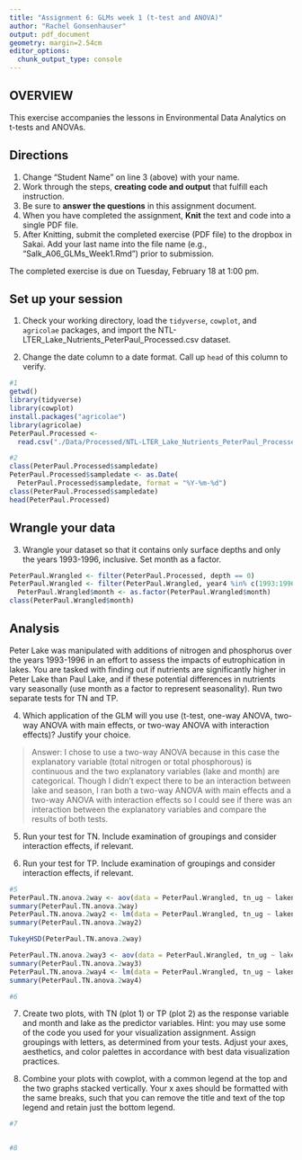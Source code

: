 ```yaml
---
title: "Assignment 6: GLMs week 1 (t-test and ANOVA)"
author: "Rachel Gonsenhauser"
output: pdf_document
geometry: margin=2.54cm
editor_options: 
  chunk_output_type: console
---
```


## OVERVIEW

This exercise accompanies the lessons in Environmental Data Analytics on t-tests and ANOVAs. 

## Directions
1. Change "Student Name" on line 3 (above) with your name.
3. Work through the steps, **creating code and output** that fulfill each instruction.
4. Be sure to **answer the questions** in this assignment document.
6. When you have completed the assignment, **Knit** the text and code into a single PDF file.
8. After Knitting, submit the completed exercise (PDF file) to the dropbox in Sakai. Add your last name into the file name (e.g., "Salk_A06_GLMs_Week1.Rmd") prior to submission.

The completed exercise is due on Tuesday, February 18 at 1:00 pm.

## Set up your session

1. Check your working directory, load the `tidyverse`, `cowplot`, and `agricolae` packages, and import the NTL-LTER_Lake_Nutrients_PeterPaul_Processed.csv dataset. 

2. Change the date column to a date format. Call up `head` of this column to verify.


```r
#1
getwd()
library(tidyverse)
library(cowplot)
install.packages("agricolae")
library(agricolae)
PeterPaul.Processed <-
  read.csv("./Data/Processed/NTL-LTER_Lake_Nutrients_PeterPaul_Processed.csv")

#2
class(PeterPaul.Processed$sampledate)
PeterPaul.Processed$sampledate <- as.Date(
  PeterPaul.Processed$sampledate, format = "%Y-%m-%d")
class(PeterPaul.Processed$sampledate)
head(PeterPaul.Processed)

```


## Wrangle your data

3. Wrangle your dataset so that it contains only surface depths and only the years 1993-1996, inclusive. Set month as a factor.
```r
PeterPaul.Wrangled <- filter(PeterPaul.Processed, depth == 0) 
PeterPaul.Wrangled <- filter(PeterPaul.Wrangled, year4 %in% c(1993:1996))
  PeterPaul.Wrangled$month <- as.factor(PeterPaul.Wrangled$month)
class(PeterPaul.Wrangled$month)
```

## Analysis

Peter Lake was manipulated with additions of nitrogen and phosphorus over the years 1993-1996 in an effort to assess the impacts of eutrophication in lakes. You are tasked with finding out if nutrients are significantly higher in Peter Lake than Paul Lake, and if these potential differences in nutrients vary seasonally (use month as a factor to represent seasonality). Run two separate tests for TN and TP.

4. Which application of the GLM will you use (t-test, one-way ANOVA, two-way ANOVA with main effects, or two-way ANOVA with interaction effects)? Justify your choice.

> Answer: I chose to use a two-way ANOVA because in this case the explanatory variable (total nitrogen or total phosphorous) is continuous and the two explanatory variables (lake and month) are categorical. Though I didn't expect there to be an interaction between lake and season, I ran both a two-way ANOVA with main effects and a two-way ANOVA with interaction effects so I could see if there was an interaction between the explanatory variables and compare the results of both tests.

5. Run your test for TN. Include examination of groupings and consider interaction effects, if relevant.

6. Run your test for TP. Include examination of groupings and consider interaction effects, if relevant.

```r
#5
PeterPaul.TN.anova.2way <- aov(data = PeterPaul.Wrangled, tn_ug ~ lakename + month)
summary(PeterPaul.TN.anova.2way)
PeterPaul.TN.anova.2way2 <- lm(data = PeterPaul.Wrangled, tn_ug ~ lakename + month)
summary(PeterPaul.TN.anova.2way2)

TukeyHSD(PeterPaul.TN.anova.2way)

PeterPaul.TN.anova.2way3 <- aov(data = PeterPaul.Wrangled, tn_ug ~ lakename * month)
summary(PeterPaul.TN.anova.2way3)
PeterPaul.TN.anova.2way4 <- lm(data = PeterPaul.Wrangled, tn_ug ~ lakename * month)
summary(PeterPaul.TN.anova.2way4)

#6


```

7. Create two plots, with TN (plot 1) or TP (plot 2) as the response variable and month and lake as the predictor variables. Hint: you may use some of the code you used for your visualization assignment. Assign groupings with letters, as determined from your tests. Adjust your axes, aesthetics, and color palettes in accordance with best data visualization practices.

8. Combine your plots with cowplot, with a common legend at the top and the two graphs stacked vertically. Your x axes should be formatted with the same breaks, such that you can remove the title and text of the top legend and retain just the bottom legend. 

```r
#7


#8

```




